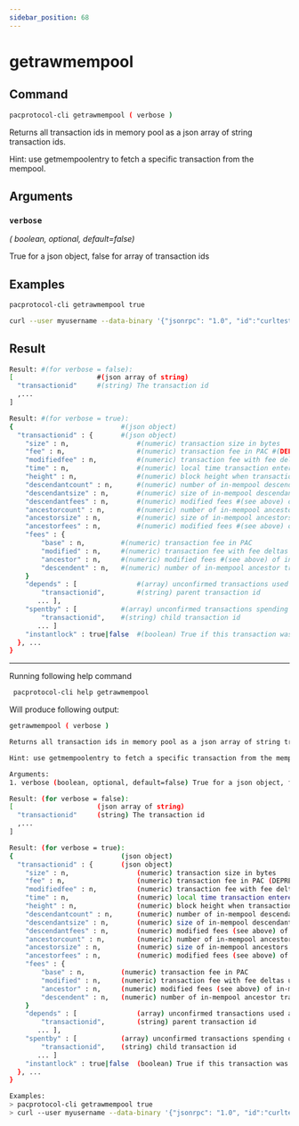 ```yaml
---
sidebar_position: 68
---
```


# getrawmempool
## Command

```bash
pacprotocol-cli getrawmempool ( verbose )
```

Returns all transaction ids in memory pool as a json array of string transaction ids.

Hint: use getmempoolentry to fetch a specific transaction from the mempool.



## Arguments

### `verbose` 
*( boolean, optional, default=false)*

True for a json object, false for array of transaction ids


## Examples
```bash
pacprotocol-cli getrawmempool true
```

```bash
curl --user myusername --data-binary '{"jsonrpc": "1.0", "id":"curltest", "method": "getrawmempool", "params": [true] }' -H 'content-type: text/plain;' http://127.0.0.1:1111/
```
## Result
```bash
Result: #(for verbose = false):
[                     #(json array of string)
  "transactionid"     #(string) The transaction id
  ,...
]

Result: #(for verbose = true):
{                           #(json object)
  "transactionid" : {       #(json object)
    "size" : n,                 #(numeric) transaction size in bytes
    "fee" : n,                  #(numeric) transaction fee in PAC #(DEPRECATED)
    "modifiedfee" : n,          #(numeric) transaction fee with fee deltas used for mining priority #(DEPRECATED)
    "time" : n,                 #(numeric) local time transaction entered pool in seconds since 1 Jan 1970 GMT
    "height" : n,               #(numeric) block height when transaction entered pool
    "descendantcount" : n,      #(numeric) number of in-mempool descendant transactions #(including this one)
    "descendantsize" : n,       #(numeric) size of in-mempool descendants #(including this one)
    "descendantfees" : n,       #(numeric) modified fees #(see above) of in-mempool descendants #(including this one) #(DEPRECATED)
    "ancestorcount" : n,        #(numeric) number of in-mempool ancestor transactions #(including this one)
    "ancestorsize" : n,         #(numeric) size of in-mempool ancestors #(including this one)
    "ancestorfees" : n,         #(numeric) modified fees #(see above) of in-mempool ancestors #(including this one) #(DEPRECATED)
    "fees" : {
        "base" : n,         #(numeric) transaction fee in PAC
        "modified" : n,     #(numeric) transaction fee with fee deltas used for mining priority in PAC
        "ancestor" : n,     #(numeric) modified fees #(see above) of in-mempool ancestors #(including this one) in PAC
        "descendent" : n,   #(numeric) number of in-mempool ancestor transactions #(including this one) in PAC
    }
    "depends" : [               #(array) unconfirmed transactions used as inputs for this transaction
        "transactionid",        #(string) parent transaction id
       ... ],
    "spentby" : [           #(array) unconfirmed transactions spending outputs from this transaction
        "transactionid",    #(string) child transaction id
       ... ]
    "instantlock" : true|false  #(boolean) True if this transaction was locked via InstantSend
  }, ...
}
```


___

Running following help command
```bash
 pacprotocol-cli help getrawmempool
```
Will produce following output:


```bash
getrawmempool ( verbose )

Returns all transaction ids in memory pool as a json array of string transaction ids.

Hint: use getmempoolentry to fetch a specific transaction from the mempool.

Arguments:
1. verbose (boolean, optional, default=false) True for a json object, false for array of transaction ids

Result: (for verbose = false):
[                     (json array of string)
  "transactionid"     (string) The transaction id
  ,...
]

Result: (for verbose = true):
{                           (json object)
  "transactionid" : {       (json object)
    "size" : n,                 (numeric) transaction size in bytes
    "fee" : n,                  (numeric) transaction fee in PAC (DEPRECATED)
    "modifiedfee" : n,          (numeric) transaction fee with fee deltas used for mining priority (DEPRECATED)
    "time" : n,                 (numeric) local time transaction entered pool in seconds since 1 Jan 1970 GMT
    "height" : n,               (numeric) block height when transaction entered pool
    "descendantcount" : n,      (numeric) number of in-mempool descendant transactions (including this one)
    "descendantsize" : n,       (numeric) size of in-mempool descendants (including this one)
    "descendantfees" : n,       (numeric) modified fees (see above) of in-mempool descendants (including this one) (DEPRECATED)
    "ancestorcount" : n,        (numeric) number of in-mempool ancestor transactions (including this one)
    "ancestorsize" : n,         (numeric) size of in-mempool ancestors (including this one)
    "ancestorfees" : n,         (numeric) modified fees (see above) of in-mempool ancestors (including this one) (DEPRECATED)
    "fees" : {
        "base" : n,         (numeric) transaction fee in PAC
        "modified" : n,     (numeric) transaction fee with fee deltas used for mining priority in PAC
        "ancestor" : n,     (numeric) modified fees (see above) of in-mempool ancestors (including this one) in PAC
        "descendent" : n,   (numeric) number of in-mempool ancestor transactions (including this one) in PAC
    }
    "depends" : [               (array) unconfirmed transactions used as inputs for this transaction
        "transactionid",        (string) parent transaction id
       ... ],
    "spentby" : [           (array) unconfirmed transactions spending outputs from this transaction
        "transactionid",    (string) child transaction id
       ... ]
    "instantlock" : true|false  (boolean) True if this transaction was locked via InstantSend
  }, ...
}

Examples:
> pacprotocol-cli getrawmempool true
> curl --user myusername --data-binary '{"jsonrpc": "1.0", "id":"curltest", "method": "getrawmempool", "params": [true] }' -H 'content-type: text/plain;' http://127.0.0.1:1111/

```

